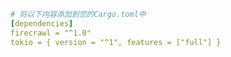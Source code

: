 ```yaml Rust
# 将以下内容添加到您的Cargo.toml中
[dependencies]
firecrawl = "^1.0"
tokio = { version = "^1", features = ["full"] }
```
